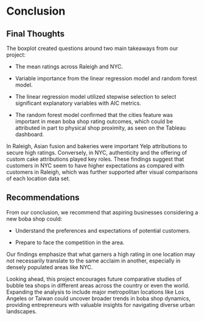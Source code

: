 # Conclusion
## Final Thoughts
The boxplot created questions around two main takeaways from our project: 

 - The mean ratings across Raleigh and NYC.

 - Variable importance from the linear regression model and random forest model.

  - The linear regression model utilized stepwise selection to select significant explanatory variables with AIC metrics.

  - The random forest model confirmed that the cities feature was important in mean boba shop rating outcomes, which could be attributed in part to physical shop proximity, as seen on the Tableau dashboard.

In Raleigh, Asian fusion and bakeries were important Yelp attributions to secure high ratings. Conversely, in NYC, authenticity and the offering of custom cake attributions played key roles. These findings suggest that customers in NYC seem to have higher expectations as compared with customers in Raleigh, which was further supported after visual comparisons of each location data set.

## Recommendations
From our conclusion, we recommend that aspiring businesses considering a new boba shop could:

 - Understand the preferences and expectations of potential customers.
 
 - Prepare to face the competition in the area.

Our findings emphasize that what garners a high rating in one location may not necessarily translate to the same acclaim in another, especially in densely populated areas like NYC.

Looking ahead, this project encourages future comparative studies of bubble tea shops in different areas across the country or even the world. Expanding the analysis to include major metropolitan locations like Los Angeles or Taiwan could uncover broader trends in boba shop dynamics, providing entrepreneurs with valuable insights for navigating diverse urban landscapes.

